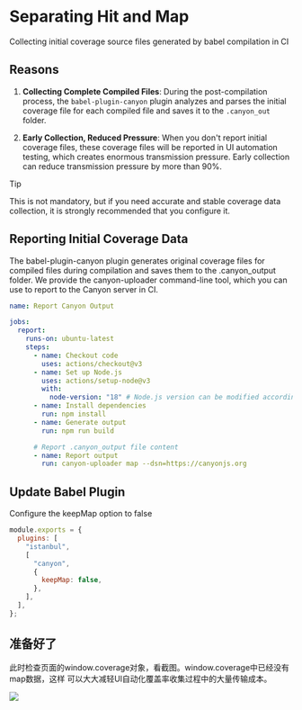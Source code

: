 
# Separating Hit and Map

Collecting initial coverage source files generated by babel compilation in CI

## Reasons

1. **Collecting Complete Compiled Files**: During the post-compilation process, the `babel-plugin-canyon` plugin analyzes and parses
   the initial coverage file for each compiled file and saves it to the `.canyon_out` folder.

2. **Early Collection, Reduced Pressure**: When you don't report initial coverage files, these coverage files will be reported in UI automation testing,
   which creates enormous transmission pressure. Early collection can reduce transmission pressure by more than 90%.

> [!TIP]
>
> This is not mandatory, but if you need accurate and stable coverage data collection, it is strongly recommended that you configure it.

## Reporting Initial Coverage Data

The babel-plugin-canyon plugin generates original coverage files for compiled files during compilation and saves them to the .canyon_output folder. We provide the canyon-uploader command-line tool, which you can use to report to the Canyon server in CI.

```yml filename=".github/workflows/report-canyon-output.yml" {19,20} copy
name: Report Canyon Output

jobs:
  report:
    runs-on: ubuntu-latest
    steps:
      - name: Checkout code
        uses: actions/checkout@v3
      - name: Set up Node.js
        uses: actions/setup-node@v3
        with:
          node-version: "18" # Node.js version can be modified according to project requirements
      - name: Install dependencies
        run: npm install
      - name: Generate output
        run: npm run build

      # Report .canyon_output file content
      - name: Report output
        run: canyon-uploader map --dsn=https://canyonjs.org
```

## Update Babel Plugin

Configure the keepMap option to false

```js filename="babel.config.js" {7} copy
module.exports = {
  plugins: [
    "istanbul",
    [
      "canyon",
      {
        keepMap: false,
      },
    ],
  ],
};
```

## 准备好了

此时检查页面的window.coverage对象，看截图。window.coverage中已经没有map数据，这样
可以大大减轻UI自动化覆盖率收集过程中的大量传输成本。

![](https://cdn.jsdelivr.net/gh/canyon-project/assets/docs/static/jietu1.png)
